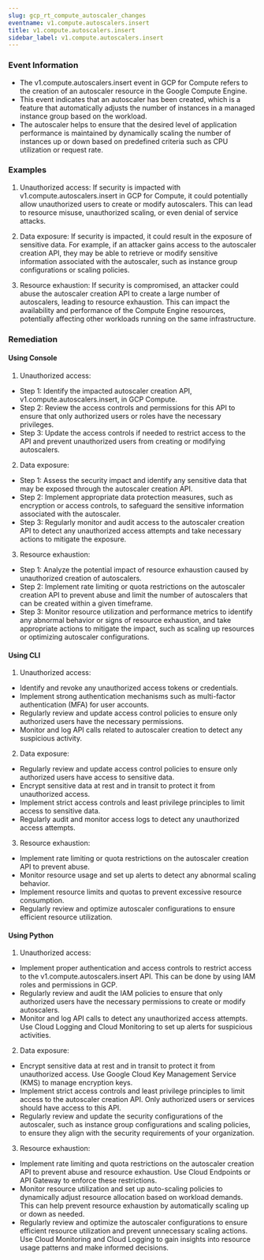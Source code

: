 ```yaml
--- 
slug: gcp_rt_compute_autoscaler_changes
eventname: v1.compute.autoscalers.insert
title: v1.compute.autoscalers.insert
sidebar_label: v1.compute.autoscalers.insert
---
```

                       
### Event Information

- The v1.compute.autoscalers.insert event in GCP for Compute refers to the creation of an autoscaler resource in the Google Compute Engine. 
- This event indicates that an autoscaler has been created, which is a feature that automatically adjusts the number of instances in a managed instance group based on the workload. 
- The autoscaler helps to ensure that the desired level of application performance is maintained by dynamically scaling the number of instances up or down based on predefined criteria such as CPU utilization or request rate.


### Examples

1. Unauthorized access: If security is impacted with v1.compute.autoscalers.insert in GCP for Compute, it could potentially allow unauthorized users to create or modify autoscalers. This can lead to resource misuse, unauthorized scaling, or even denial of service attacks.

2. Data exposure: If security is impacted, it could result in the exposure of sensitive data. For example, if an attacker gains access to the autoscaler creation API, they may be able to retrieve or modify sensitive information associated with the autoscaler, such as instance group configurations or scaling policies.

3. Resource exhaustion: If security is compromised, an attacker could abuse the autoscaler creation API to create a large number of autoscalers, leading to resource exhaustion. This can impact the availability and performance of the Compute Engine resources, potentially affecting other workloads running on the same infrastructure.

### Remediation

#### Using Console

1. Unauthorized access:
- Step 1: Identify the impacted autoscaler creation API, v1.compute.autoscalers.insert, in GCP Compute.
- Step 2: Review the access controls and permissions for this API to ensure that only authorized users or roles have the necessary privileges.
- Step 3: Update the access controls if needed to restrict access to the API and prevent unauthorized users from creating or modifying autoscalers.

2. Data exposure:
- Step 1: Assess the security impact and identify any sensitive data that may be exposed through the autoscaler creation API.
- Step 2: Implement appropriate data protection measures, such as encryption or access controls, to safeguard the sensitive information associated with the autoscaler.
- Step 3: Regularly monitor and audit access to the autoscaler creation API to detect any unauthorized access attempts and take necessary actions to mitigate the exposure.

3. Resource exhaustion:
- Step 1: Analyze the potential impact of resource exhaustion caused by unauthorized creation of autoscalers.
- Step 2: Implement rate limiting or quota restrictions on the autoscaler creation API to prevent abuse and limit the number of autoscalers that can be created within a given timeframe.
- Step 3: Monitor resource utilization and performance metrics to identify any abnormal behavior or signs of resource exhaustion, and take appropriate actions to mitigate the impact, such as scaling up resources or optimizing autoscaler configurations.

#### Using CLI

1. Unauthorized access:
- Identify and revoke any unauthorized access tokens or credentials.
- Implement strong authentication mechanisms such as multi-factor authentication (MFA) for user accounts.
- Regularly review and update access control policies to ensure only authorized users have the necessary permissions.
- Monitor and log API calls related to autoscaler creation to detect any suspicious activity.

2. Data exposure:
- Regularly review and update access control policies to ensure only authorized users have access to sensitive data.
- Encrypt sensitive data at rest and in transit to protect it from unauthorized access.
- Implement strict access controls and least privilege principles to limit access to sensitive data.
- Regularly audit and monitor access logs to detect any unauthorized access attempts.

3. Resource exhaustion:
- Implement rate limiting or quota restrictions on the autoscaler creation API to prevent abuse.
- Monitor resource usage and set up alerts to detect any abnormal scaling behavior.
- Implement resource limits and quotas to prevent excessive resource consumption.
- Regularly review and optimize autoscaler configurations to ensure efficient resource utilization.

#### Using Python

1. Unauthorized access:
- Implement proper authentication and access controls to restrict access to the v1.compute.autoscalers.insert API. This can be done by using IAM roles and permissions in GCP.
- Regularly review and audit the IAM policies to ensure that only authorized users have the necessary permissions to create or modify autoscalers.
- Monitor and log API calls to detect any unauthorized access attempts. Use Cloud Logging and Cloud Monitoring to set up alerts for suspicious activities.

2. Data exposure:
- Encrypt sensitive data at rest and in transit to protect it from unauthorized access. Use Google Cloud Key Management Service (KMS) to manage encryption keys.
- Implement strict access controls and least privilege principles to limit access to the autoscaler creation API. Only authorized users or services should have access to this API.
- Regularly review and update the security configurations of the autoscaler, such as instance group configurations and scaling policies, to ensure they align with the security requirements of your organization.

3. Resource exhaustion:
- Implement rate limiting and quota restrictions on the autoscaler creation API to prevent abuse and resource exhaustion. Use Cloud Endpoints or API Gateway to enforce these restrictions.
- Monitor resource utilization and set up auto-scaling policies to dynamically adjust resource allocation based on workload demands. This can help prevent resource exhaustion by automatically scaling up or down as needed.
- Regularly review and optimize the autoscaler configurations to ensure efficient resource utilization and prevent unnecessary scaling actions. Use Cloud Monitoring and Cloud Logging to gain insights into resource usage patterns and make informed decisions.


 